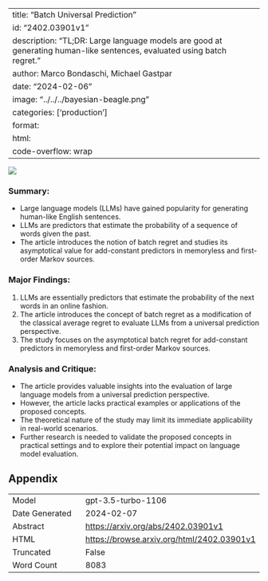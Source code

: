 
---
title: "Batch Universal Prediction"
id: "2402.03901v1"
description: "TL;DR: Large language models are good at generating human-like sentences, evaluated using batch regret."
author: Marco Bondaschi, Michael Gastpar
date: "2024-02-06"
image: "../../../bayesian-beagle.png"
categories: ['production']
format:
  html:
    code-overflow: wrap
---

![](../../../bayesian-beagle.png)

### Summary:
- Large language models (LLMs) have gained popularity for generating human-like English sentences.
- LLMs are predictors that estimate the probability of a sequence of words given the past.
- The article introduces the notion of batch regret and studies its asymptotical value for add-constant predictors in memoryless and first-order Markov sources.

### Major Findings:
1. LLMs are essentially predictors that estimate the probability of the next words in an online fashion.
2. The article introduces the concept of batch regret as a modification of the classical average regret to evaluate LLMs from a universal prediction perspective.
3. The study focuses on the asymptotical batch regret for add-constant predictors in memoryless and first-order Markov sources.

### Analysis and Critique:
- The article provides valuable insights into the evaluation of large language models from a universal prediction perspective.
- However, the article lacks practical examples or applications of the proposed concepts.
- The theoretical nature of the study may limit its immediate applicability in real-world scenarios.
- Further research is needed to validate the proposed concepts in practical settings and to explore their potential impact on language model evaluation.

## Appendix

|          |          |
|----------|----------|
| Model     | gpt-3.5-turbo-1106       |
| Date Generated     | 2024-02-07       |
| Abstract | [https://arxiv.org/abs/2402.03901v1](https://arxiv.org/abs/2402.03901v1)        |
| HTML     | [https://browse.arxiv.org/html/2402.03901v1](https://browse.arxiv.org/html/2402.03901v1)       |
| Truncated       | False       |
| Word Count       | 8083       |
